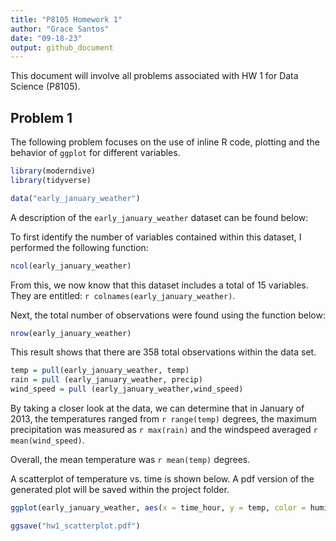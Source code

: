 ```yaml
---
title: "P8105 Homework 1"
author: "Grace Santos"
date: "09-18-23"
output: github_document
---
```


This document will involve all problems associated with HW 1 for Data Science (P8105).

## Problem 1 

The following problem focuses on the use of inline R code, plotting and the behavior of `ggplot` for different variables. 

```r
library(moderndive)
library(tidyverse)

data("early_january_weather")
```

A description of the `early_january_weather` dataset can be found below: 

To first identify the number of variables contained within this dataset, I performed the following function:

```r
ncol(early_january_weather)
```

From this, we now know that this dataset includes a total of 15 variables. They are entitled: `r colnames(early_january_weather)`. 

Next, the total number of observations were found using the function below:

```r
nrow(early_january_weather)
```

This result shows that there are 358 total observations within the data set.

```r
temp = pull(early_january_weather, temp)
rain = pull (early_january_weather, precip)
wind_speed = pull (early_january_weather,wind_speed)
```

By taking a closer look at the data, we can determine that in January of 2013, the temperatures ranged from `r range(temp)` degrees, the maximum precipitation was measured as `r max(rain)` and the windspeed averaged `r mean(wind_speed)`.

Overall, the mean temperature  was `r mean(temp)` degrees. 

A scatterplot of temperature vs. time is shown below. A pdf version of the generated plot will be saved within the project folder. 

```r
ggplot(early_january_weather, aes(x = time_hour, y = temp, color = humid)) + geom_point()+ ggtitle("Temperature vs. Time in Hours")

ggsave("hw1_scatterplot.pdf")
```

